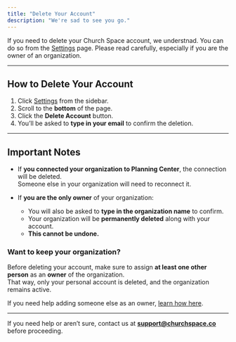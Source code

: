 ```yaml
---
title: "Delete Your Account"
description: "We're sad to see you go."
---
```


If you need to delete your Church Space account, we understnad. You can do so from the [Settings](https://churchspace.co/settings) page. Please read carefully, especially if you are the owner of an organization.

---

## How to Delete Your Account

1. Click [Settings](https://churchspace.co/settings) from the sidebar.
2. Scroll to the **bottom** of the page.
3. Click the **Delete Account** button.
4. You’ll be asked to **type in your email** to confirm the deletion.

---

## Important Notes

- If **you connected your organization to Planning Center**, the connection will be deleted.  
  Someone else in your organization will need to reconnect it.

- If **you are the only owner** of your organization:
  - You will also be asked to **type in the organization name** to confirm.
  - Your organization will be **permanently deleted** along with your account.
  - **This cannot be undone.**

### Want to keep your organization?

Before deleting your account, make sure to assign **at least one other person** as an **owner** of the organization.  
That way, only your personal account is deleted, and the organization remains active.

If you need help adding someone else as an owner, [learn how here](/organization/manage-and-invite-members).

---

If you need help or aren’t sure, contact us at **support@churchspace.co** before proceeding.
